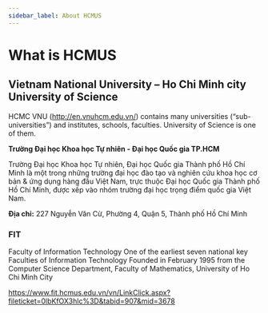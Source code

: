 ```yaml
---
sidebar_label: About HCMUS
---
```


# What is HCMUS


## Vietnam National University – Ho Chi Minh city University of Science

HCMC VNU (http://en.vnuhcm.edu.vn/) contains many universities (“sub-universities”) and institutes, schools, faculties. University of Science is one of them.

**Trường Đại học Khoa học Tự nhiên - Đại học Quốc gia TP.HCM**

Trường Đại học Khoa học Tự nhiên, Đại học Quốc gia Thành phố Hồ Chí Minh là một trong những trường đại học đào tạo và nghiên cứu khoa học cơ bản & ứng dụng hàng đầu Việt Nam, trực thuộc Đại học Quốc gia Thành phố Hồ Chí Minh, được xếp vào nhóm trường đại học trọng điểm quốc gia Việt Nam.

**Địa chỉ:** 227 Nguyễn Văn Cừ, Phường 4, Quận 5, Thành phố Hồ Chí Minh

### FIT

Faculty of Information Technology
One of the earliest seven national key Faculties of
Information Technology
Founded in February 1995 from the Computer Science
Department, Faculty of Mathematics, University of Ho
Chi Minh City

https://www.fit.hcmus.edu.vn/vn/LinkClick.aspx?fileticket=0lbKfOX3hlc%3D&tabid=907&mid=3678
